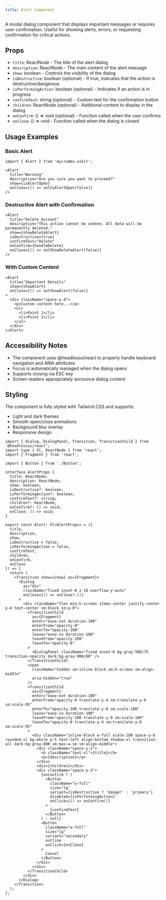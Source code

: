 ```yaml
---
title: Alert Component
---
```


A modal dialog component that displays important messages or requires user confirmation. Useful for showing alerts, errors, or requesting confirmation for critical actions.

## Props

- `title`: ReactNode - The title of the alert dialog
- `description`: ReactNode - The main content of the alert message
- `show`: boolean - Controls the visibility of the dialog
- `isDestructive`: boolean (optional) - If true, indicates that the action is destructive/dangerous
- `isPerformingAction`: boolean (optional) - Indicates if an action is in progress
- `confirmText`: string (optional) - Custom text for the confirmation button
- `children`: ReactNode (optional) - Additional content to display in the dialog
- `onConfirm`: () => void (optional) - Function called when the user confirms
- `onClose`: () => void - Function called when the dialog is closed

## Usage Examples

### Basic Alert
```tsx
import { Alert } from 'mycrumbs-uikit';

<Alert
  title="Warning"
  description="Are you sure you want to proceed?"
  show={isAlertOpen}
  onClose={() => setIsAlertOpen(false)}
/>
```

### Destructive Alert with Confirmation
```tsx
<Alert
  title="Delete Account"
  description="This action cannot be undone. All data will be permanently deleted."
  show={showDeleteAlert}
  isDestructive={true}
  confirmText="Delete"
  onConfirm={handleDelete}
  onClose={() => setShowDeleteAlert(false)}
/>
```

### With Custom Content
```tsx
<Alert
  title="Important Details"
  show={showAlert}
  onClose={() => setShowAlert(false)}
>
  <div className="space-y-4">
    <p>Custom content here...</p>
    <ul>
      <li>Point 1</li>
      <li>Point 2</li>
    </ul>
  </div>
</Alert>
```

## Accessibility Notes

- The component uses @headlessui/react to properly handle keyboard navigation and ARIA attributes
- Focus is automatically managed when the dialog opens
- Supports closing via ESC key
- Screen readers appropriately announce dialog content

## Styling

The component is fully styled with Tailwind CSS and supports:
- Light and dark themes
- Smooth open/close animations
- Background blur overlay
- Responsive design

```tsx
import { Dialog, DialogPanel, Transition, TransitionChild } from '@headlessui/react';
import type { FC, ReactNode } from 'react';
import { Fragment } from 'react';

import { Button } from './Button';

interface AlertProps {
  title: ReactNode;
  description: ReactNode;
  show: boolean;
  isDestructive?: boolean;
  isPerformingAction?: boolean;
  confirmText?: string;
  children?: ReactNode;
  onConfirm?: () => void;
  onClose: () => void;
}

export const Alert: FC<AlertProps> = ({
  title,
  description,
  show,
  isDestructive = false,
  isPerformingAction = false,
  confirmText,
  children,
  onConfirm,
  onClose
}) => {
  return (
    <Transition show={show} as={Fragment}>
      <Dialog
        as="div"
        className="fixed inset-0 z-10 overflow-y-auto"
        onClose={() => onClose?.()}
      >
        <div className="flex min-h-screen items-center justify-center p-4 text-center sm:block sm:p-0">
          <TransitionChild
            as={Fragment}
            enter="ease-out duration-100"
            enterFrom="opacity-0"
            enterTo="opacity-100"
            leave="ease-in duration-100"
            leaveFrom="opacity-100"
            leaveTo="opacity-0"
          >
            <DialogPanel className="fixed inset-0 bg-gray-500/75 transition-opacity dark:bg-gray-900/80" />
          </TransitionChild>
          <span
            className="hidden sm:inline-block sm:h-screen sm:align-middle"
            aria-hidden="true"
          />
          <TransitionChild
            as={Fragment}
            enter="ease-out duration-100"
            enterFrom="opacity-0 translate-y-4 sm:translate-y-0 sm:scale-95"
            enterTo="opacity-100 translate-y-0 sm:scale-100"
            leave="ease-in duration-100"
            leaveFrom="opacity-100 translate-y-0 sm:scale-100"
            leaveTo="opacity-0 translate-y-4 sm:translate-y-0 sm:scale-95"
          >
            <div className="inline-block w-full scale-100 space-y-6 rounded-xl bg-white p-5 text-left align-bottom shadow-xl transition-all dark:bg-gray-800 sm:max-w-sm sm:align-middle">
              <div className="space-y-2">
                <b className="text-xl">{title}</b>
                <p>{description}</p>
              </div>
              <div>{children}</div>
              <div className="space-y-3">
                {onConfirm ? (
                  <Button
                    className="w-full"
                    size="lg"
                    variant={isDestructive ? 'danger' : 'primary'}
                    disabled={isPerformingAction}
                    onClick={() => onConfirm()}
                  >
                    {confirmText}
                  </Button>
                ) : null}
                <Button
                  className="w-full"
                  size="lg"
                  variant="secondary"
                  outline
                  onClick={onClose}
                >
                  Cancel
                </Button>
              </div>
            </div>
          </TransitionChild>
        </div>
      </Dialog>
    </Transition>
  );
};
